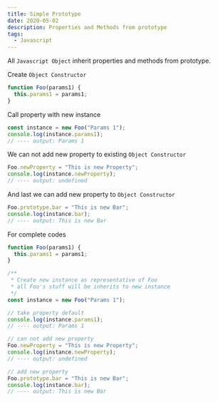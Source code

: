 ```yaml
---
title: Simple Prototype
date: 2020-05-02
description: Properties and Methods from prototype
tags:
  - Javascript
---
```


All `Javascript Object` inherit properties and methods from prototype.

Create `Object Constructor`

```js
function Foo(params1) {
  this.params1 = params1;
}
```

Call property with new instance

```js
const instance = new Foo("Params 1");
console.log(instance.params1);
// ---- output: Params 1
```

We can not add new property to existing `Object Constructor`

```js
Foo.newProperty = "This is new Property";
console.log(instance.newProperty);
// ---- output: undefined
```

And last we can add new property to `Object Constructor`

```js
Foo.prototype.bar = "This is new Bar";
console.log(instance.bar);
// ---- output: This is new Bar
```

For complete codes

```js
function Foo(params1) {
  this.params1 = params1;
}

/**
 * Create new instance as representative of Foo
 * all Foo's stuff will be inherits to new instance
 */
const instance = new Foo("Params 1");

// take property default
console.log(instance.params1);
// ---- output: Params 1

// can not add new property
Foo.newProperty = "This is new Property";
console.log(instance.newProperty);
// ---- output: undefined

// add new property
Foo.prototype.bar = "This is new Bar";
console.log(instance.bar);
// ---- output: This is new Bar
```
